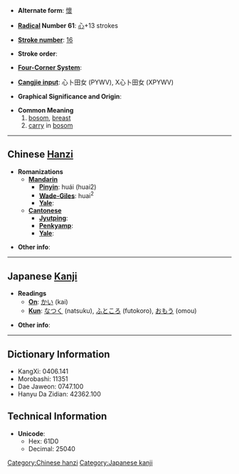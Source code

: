 * '''Alternate form''': [[懷]]

* '''[[Wiktionary:Chinese radical index| Radical]] Number 61''': [[Wiktionary:Chinese radical index 心|心]]+13 strokes

* '''[[Wiktionary:Chinese total strokes index|Stroke number]]''': [[Wiktionary:Chinese total strokes index 16|16]]

* '''Stroke order''': 

* '''[[Wiktionary:Chinese four corner index|Four-Corner System]]''': 

* '''[[Wiktionary:Chinese Cangjie index|Cangjie input]]''': 心卜田女 (PYWV), X心卜田女 (XPYWV)

* '''Graphical Significance and Origin''': 

* '''Common Meaning'''
*#[[bosom]], [[breast]]
*# [[carry]] in [[bosom]]

----

== Chinese [[Hanzi]] ==

* '''Romanizations'''
** '''[[Mandarin]]'''
*** '''[[Pinyin]]''': huái (huai2)
*** '''[[Wade-Giles]]''': huai<sup>2</sup>
*** '''[[Yale]]''': 
** '''[[Cantonese]]'''
*** '''[[Jyutping]]''':
*** '''[[Penkyamp]]''': 
*** '''[[Yale]]''': 

* '''Other info''': 

----

== Japanese [[Kanji]] ==

* '''Readings'''
** '''[[On]]''': [[かい]] (kai)
** '''[[Kun]]''': [[なつく]] (natsuku), [[ふところ]] (futokoro), [[おもう]] (omou)

* '''Other info''':  

----

== Dictionary Information ==

* KangXi: 0406.141
* Morobashi: 11351
* Dae Jaweon: 0747.100
* Hanyu Da Zidian: 42362.100

== Technical Information ==

* '''Unicode''':
** Hex: 61D0
** Decimal: 25040

[[Category:Chinese hanzi]]
[[Category:Japanese kanji]]